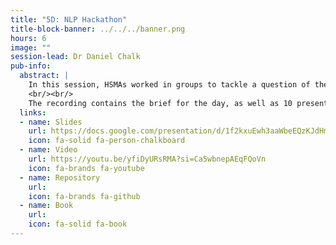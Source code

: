 ```yaml
---
title: "5D: NLP Hackathon"
title-block-banner: ../../../banner.png
hours: 6
image: ""
session-lead: Dr Daniel Chalk
pub-info:
  abstract: |
    In this session, HSMAs worked in groups to tackle a question of their choosing on some data of their choosing using Natural Language Processing techniques, undertaking miniature projects and practicing those all-important skills needed to tackle their own projects in Phase 2.
    <br/><br/>
    The recording contains the brief for the day, as well as 10 presentations of project plans after the initial hour, and 10 presentations of project outputs at the end of the day.
  links:
  - name: Slides
    url: https://docs.google.com/presentation/d/1f2kxuEwh3aaWbeEQzKJdHmR06Wenb782dGBLv6i-BxU/edit?usp=sharing
    icon: fa-solid fa-person-chalkboard
  - name: Video
    url: https://youtu.be/yfiDyURsRMA?si=Ca5wbnepAEqFQoVn
    icon: fa-brands fa-youtube
  - name: Repository
    url:
    icon: fa-brands fa-github
  - name: Book
    url:
    icon: fa-solid fa-book
---
```

